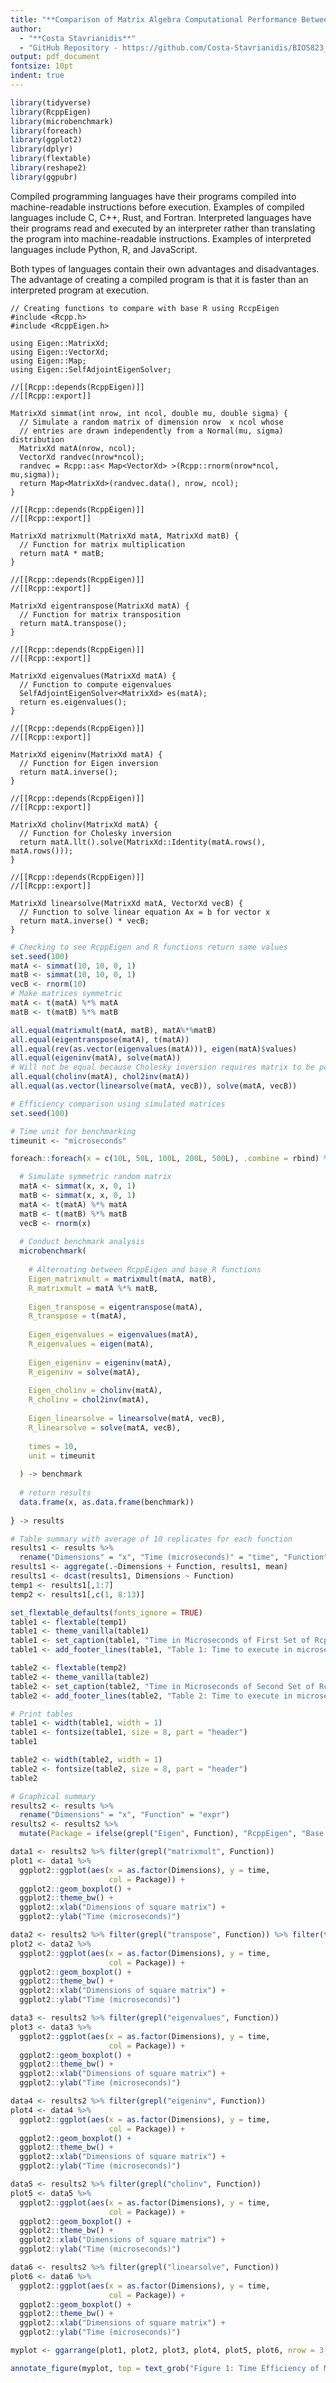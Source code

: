 ```yaml
---
title: "**Comparison of Matrix Algebra Computational Performance Between RcppEigen and Base R**"
author: 
  - "**Costa Stavrianidis**"
  - "GitHub Repository - https://github.com/Costa-Stavrianidis/BIOS823_Final"
output: pdf_document
fontsize: 10pt
indent: true
---
```


```r
library(tidyverse)
library(RcppEigen)
library(microbenchmark)
library(foreach)
library(ggplot2)
library(dplyr)
library(flextable)
library(reshape2)
library(ggpubr)
```

\begin{center}
\textbf{\Large Abstract}
\end{center}

\begin{small}
In this study, we compare the performance of various matrix algebra computations across functions created using the RcppEigen package and functions in base R. The goal is to quantify the efficiency differences between the two for computations that complete the same goal. 
\end{small}

\vspace{12pt}

\begin{center}
\textbf{\Large Introduction}
\end{center}
Compiled programming languages have their programs compiled into machine-readable instructions before execution. Examples of compiled languages include C, C++, Rust, and Fortran. Interpreted languages have their programs read and executed by an interpreter rather than translating the program into machine-readable instructions. Examples of interpreted languages include Python, R, and JavaScript.

Both types of languages contain their own advantages and disadvantages. The advantage of creating a compiled program is that it is faster than an interpreted program at execution.

```Rcpp
// Creating functions to compare with base R using RccpEigen
#include <Rcpp.h>
#include <RcppEigen.h>

using Eigen::MatrixXd;
using Eigen::VectorXd;
using Eigen::Map;
using Eigen::SelfAdjointEigenSolver;

//[[Rcpp::depends(RcppEigen)]]
//[[Rcpp::export]]

MatrixXd simmat(int nrow, int ncol, double mu, double sigma) {
  // Simulate a random matrix of dimension nrow  x ncol whose
  // entries are drawn independently from a Normal(mu, sigma) distribution
  MatrixXd matA(nrow, ncol);
  VectorXd randvec(nrow*ncol);
  randvec = Rcpp::as< Map<VectorXd> >(Rcpp::rnorm(nrow*ncol, mu,sigma));
  return Map<MatrixXd>(randvec.data(), nrow, ncol);
}

//[[Rcpp::depends(RcppEigen)]]
//[[Rcpp::export]]

MatrixXd matrixmult(MatrixXd matA, MatrixXd matB) {
  // Function for matrix multiplication
  return matA * matB;
}

//[[Rcpp::depends(RcppEigen)]]
//[[Rcpp::export]]

MatrixXd eigentranspose(MatrixXd matA) {
  // Function for matrix transposition
  return matA.transpose();
}

//[[Rcpp::depends(RcppEigen)]]
//[[Rcpp::export]]

MatrixXd eigenvalues(MatrixXd matA) {
  // Function to compute eigenvalues
  SelfAdjointEigenSolver<MatrixXd> es(matA);
  return es.eigenvalues();
}

//[[Rcpp::depends(RcppEigen)]]
//[[Rcpp::export]]

MatrixXd eigeninv(MatrixXd matA) {
  // Function for Eigen inversion
  return matA.inverse();
}

//[[Rcpp::depends(RcppEigen)]]
//[[Rcpp::export]]

MatrixXd cholinv(MatrixXd matA) {
  // Function for Cholesky inversion
  return matA.llt().solve(MatrixXd::Identity(matA.rows(), matA.rows()));
}

//[[Rcpp::depends(RcppEigen)]]
//[[Rcpp::export]]

MatrixXd linearsolve(MatrixXd matA, VectorXd vecB) {
  // Function to solve linear equation Ax = b for vector x
  return matA.inverse() * vecB;
}
```

```r
# Checking to see RcppEigen and R functions return same values
set.seed(100)
matA <- simmat(10, 10, 0, 1)
matB <- simmat(10, 10, 0, 1)
vecB <- rnorm(10)
# Make matrices symmetric
matA <- t(matA) %*% matA
matB <- t(matB) %*% matB

all.equal(matrixmult(matA, matB), matA%*%matB)
all.equal(eigentranspose(matA), t(matA))
all.equal(rev(as.vector(eigenvalues(matA))), eigen(matA)$values)
all.equal(eigeninv(matA), solve(matA))
# Will not be equal because Cholesky inversion requires matrix to be positive definite
all.equal(cholinv(matA), chol2inv(matA))
all.equal(as.vector(linearsolve(matA, vecB)), solve(matA, vecB))
```

```r
# Efficiency comparison using simulated matrices
set.seed(100)

# Time unit for benchmarking
timeunit <- "microseconds"

foreach::foreach(x = c(10L, 50L, 100L, 200L, 500L), .combine = rbind) %do% {

  # Simulate symmetric random matrix
  matA <- simmat(x, x, 0, 1)
  matB <- simmat(x, x, 0, 1)
  matA <- t(matA) %*% matA
  matB <- t(matB) %*% matB
  vecB <- rnorm(x)
  
  # Conduct benchmark analysis
  microbenchmark(
    
    # Alternating between RcppEigen and base R functions
    Eigen_matrixmult = matrixmult(matA, matB),
    R_matrixmult = matA %*% matB,
    
    Eigen_transpose = eigentranspose(matA),
    R_transpose = t(matA),
    
    Eigen_eigenvalues = eigenvalues(matA),
    R_eigenvalues = eigen(matA),
    
    Eigen_eigeninv = eigeninv(matA),
    R_eigeninv = solve(matA),
    
    Eigen_cholinv = cholinv(matA),
    R_cholinv = chol2inv(matA),
    
    Eigen_linearsolve = linearsolve(matA, vecB),
    R_linearsolve = solve(matA, vecB),
    
    times = 10,
    unit = timeunit
    
  ) -> benchmark
  
  # return results
  data.frame(x, as.data.frame(benchmark))
  
} -> results
```

```r
# Table summary with average of 10 replicates for each function
results1 <- results %>% 
  rename("Dimensions" = "x", "Time (microseconds)" = "time", "Function" = "expr")
results1 <- aggregate(.~Dimensions + Function, results1, mean)
results1 <- dcast(results1, Dimensions ~ Function)
temp1 <- results1[,1:7]
temp2 <- results1[,c(1, 8:13)]

set_flextable_defaults(fonts_ignore = TRUE)
table1 <- flextable(temp1)
table1 <- theme_vanilla(table1)
table1 <- set_caption(table1, "Time in Microseconds of First Set of RcppEigen and Base R Functions by Square Matrix Dimensions")
table1 <- add_footer_lines(table1, "Table 1: Time to execute in microseconds for various matrix algebra functions using RcppEigen and base R. Dimensions column indicates dimensions of square matrix used for computation. Matrixmult computes product of matrix multiplication between two matrices, transpose transposes a matrix, and eigenvalues computes the eigenvalues of a matrix.")

table2 <- flextable(temp2)
table2 <- theme_vanilla(table2)
table2 <- set_caption(table2, "Time in Microseconds of Second Set of RcppEigen and Base R Functions by Square Matrix Dimensions")
table2 <- add_footer_lines(table2, "Table 2: Time to execute in microseconds for various matrix algebra functions using RcppEigen and base R. Dimensions column indicates dimensions of square matrix used for computation. Eigeninv inverts the matrix, cholinv inverts the matrix using the Cholesky decomposition, and linearsolve solves the linear equation Ax = b when given A and b by taking the inverse of matrix A and multiplying it by vector b.")
```

```r
# Print tables
table1 <- width(table1, width = 1)
table1 <- fontsize(table1, size = 8, part = "header")
table1

table2 <- width(table2, width = 1)
table2 <- fontsize(table2, size = 8, part = "header")
table2
```

```r
# Graphical summary
results2 <- results %>% 
  rename("Dimensions" = "x", "Function" = "expr")
results2 <- results2 %>% 
  mutate(Package = ifelse(grepl("Eigen", Function), "RcppEigen", "Base R"))

data1 <- results2 %>% filter(grepl("matrixmult", Function))
plot1 <- data1 %>% 
  ggplot2::ggplot(aes(x = as.factor(Dimensions), y = time, 
                      col = Package)) +
  ggplot2::geom_boxplot() +
  ggplot2::theme_bw() +
  ggplot2::xlab("Dimensions of square matrix") +
  ggplot2::ylab("Time (microseconds)")

data2 <- results2 %>% filter(grepl("transpose", Function)) %>% filter(time < 9e07)
plot2 <- data2 %>% 
  ggplot2::ggplot(aes(x = as.factor(Dimensions), y = time, 
                      col = Package)) +
  ggplot2::geom_boxplot() +
  ggplot2::theme_bw() +
  ggplot2::xlab("Dimensions of square matrix") +
  ggplot2::ylab("Time (microseconds)")

data3 <- results2 %>% filter(grepl("eigenvalues", Function))
plot3 <- data3 %>% 
  ggplot2::ggplot(aes(x = as.factor(Dimensions), y = time, 
                      col = Package)) +
  ggplot2::geom_boxplot() +
  ggplot2::theme_bw() +
  ggplot2::xlab("Dimensions of square matrix") +
  ggplot2::ylab("Time (microseconds)")

data4 <- results2 %>% filter(grepl("eigeninv", Function))
plot4 <- data4 %>% 
  ggplot2::ggplot(aes(x = as.factor(Dimensions), y = time, 
                      col = Package)) +
  ggplot2::geom_boxplot() +
  ggplot2::theme_bw() +
  ggplot2::xlab("Dimensions of square matrix") +
  ggplot2::ylab("Time (microseconds)")

data5 <- results2 %>% filter(grepl("cholinv", Function))
plot5 <- data5 %>% 
  ggplot2::ggplot(aes(x = as.factor(Dimensions), y = time, 
                      col = Package)) +
  ggplot2::geom_boxplot() +
  ggplot2::theme_bw() +
  ggplot2::xlab("Dimensions of square matrix") +
  ggplot2::ylab("Time (microseconds)")

data6 <- results2 %>% filter(grepl("linearsolve", Function))
plot6 <- data6 %>% 
  ggplot2::ggplot(aes(x = as.factor(Dimensions), y = time, 
                      col = Package)) +
  ggplot2::geom_boxplot() +
  ggplot2::theme_bw() +
  ggplot2::xlab("Dimensions of square matrix") +
  ggplot2::ylab("Time (microseconds)")
```

```r
myplot <- ggarrange(plot1, plot2, plot3, plot4, plot5, plot6, nrow = 3, ncol = 2, labels = c("Matrix Multiplication", "Matrix Transpose", "Eigenvalue Calculation", "Matrix Inversion", "Cholesky Inversion", "Linear Equation Solution"), vjust = 1, font.label = c(size = 12))

annotate_figure(myplot, top = text_grob("Figure 1: Time Efficiency of Matrix Algebra Functions", face = "bold", size = 14))
```
